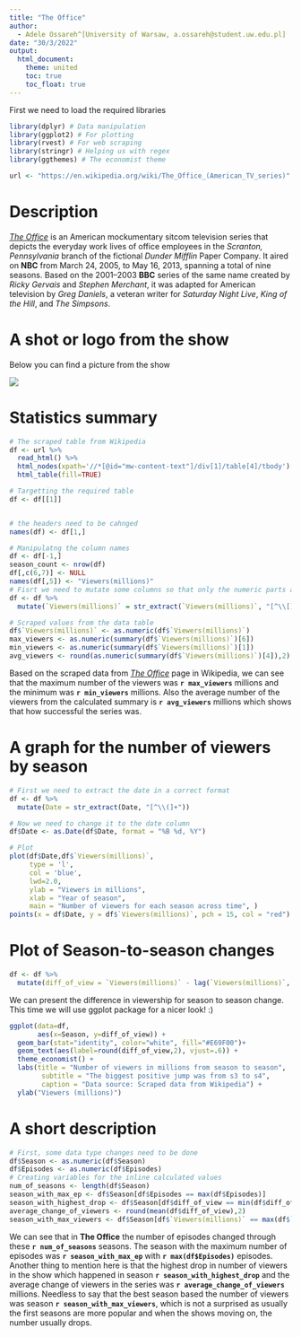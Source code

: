 ```yaml
---
title: "The Office"
author: 
  - Adele Ossareh^[University of Warsaw, a.ossareh@student.uw.edu.pl]
date: "30/3/2022"
output: 
  html_document:
    theme: united
    toc: true
    toc_float: true
---
```

First we need to load the required libraries
```r
library(dplyr) # Data manipulation
library(ggplot2) # For plotting
library(rvest) # For web scraping
library(stringr) # Helping us with regex
library(ggthemes) # The economist theme
```

```r
url <- "https://en.wikipedia.org/wiki/The_Office_(American_TV_series)"
```

# Description 
[*The Office*](url) is an American mockumentary sitcom television series that depicts the everyday work lives of office employees in the *Scranton, Pennsylvania* branch of the fictional *Dunder Mifflin* Paper Company. It aired on **NBC** from March 24, 2005, to May 16, 2013, spanning a total of nine seasons. Based on the 2001–2003 **BBC** series of the same name created by *Ricky Gervais* and *Stephen Merchant*, it was adapted for American television by *Greg Daniels*, a veteran writer for *Saturday Night Live*, *King of the Hill*, and *The Simpsons*. 


# A shot or logo from the show
Below you can find a picture from the show

<img src=https://www.denofgeek.com/wp-content/uploads/2020/03/the-office-nbc.png?resize=768%2C432>

# Statistics summary
```r
# The scraped table from Wikipedia
df <- url %>%
  read_html() %>% 
  html_nodes(xpath='//*[@id="mw-content-text"]/div[1]/table[4]/tbody') %>% 
  html_table(fill=TRUE)

# Targetting the required table
df <- df[[1]]


# the headers need to be cahnged
names(df) <- df[1,]

# Manipulatng the column names
df <- df[-1,] 
season_count <- nrow(df)
df[,c(6,7)] <- NULL
names(df[,5]) <- "Viewers(millions)"
# Fisrt we need to mutate some columns so that only the numeric parts are selected
df <- df %>%
  mutate(`Viewers(millions)` = str_extract(`Viewers(millions)`, "[^\\[]+"))

# Scraped values from the data table
df$`Viewers(millions)` <- as.numeric(df$`Viewers(millions)`)
max_viewers <- as.numeric(summary(df$`Viewers(millions)`)[6])
min_viewers <- as.numeric(summary(df$`Viewers(millions)`)[1])
avg_viewers <- round(as.numeric(summary(df$`Viewers(millions)`)[4]),2)
```

Based on the scraped data from [*The Office*](url) page in Wikipedia, we can see that the maximum number of the viewers was **`r max_viewers`** millions and the minimum was **`r min_viewers`** millions. Also the average number of the viewers from the calculated summary is **`r avg_viewers`** millions which shows that how successful the series was.

# A graph for the number of viewers by season
```r
# First we need to extract the date in a correct format
df <- df %>%
  mutate(Date = str_extract(Date, "[^\\(]+")) 

# Now we need to change it to the date column
df$Date <- as.Date(df$Date, format = "%B %d, %Y")

# Plot
plot(df$Date,df$`Viewers(millions)`,
     type = 'l',
     col = 'blue', 
     lwd=2.0,
     ylab = "Viewers in millions", 
     xlab = "Year of season",
     main = "Number of viewers for each season across time", )
points(x = df$Date, y = df$`Viewers(millions)`, pch = 15, col = "red")
```


# Plot of Season-to-season changes
```r
df <- df %>%
  mutate(diff_of_view = `Viewers(millions)` - lag(`Viewers(millions)`, default = first(`Viewers(millions)`)))
```

We can present the difference in viewership for season to season change. This time we will use ggplot package for a nicer look! :)

```r
ggplot(data=df, 
       aes(x=Season, y=diff_of_view)) +
  geom_bar(stat="identity", color="white", fill="#E69F00")+
  geom_text(aes(label=round(diff_of_view,2), vjust=.6)) +
  theme_economist() +
  labs(title = "Number of viewers in millions from season to season",
        subtitle = "The biggest positive jump was from s3 to s4",
        caption = "Data source: Scraped data from Wikipedia") + 
  ylab("Viewers (millions)")
```

# A short description

```r
# First, some data type changes need to be done
df$Season <- as.numeric(df$Season)
df$Episodes <- as.numeric(df$Episodes)
# Creating variables for the inline calculated values
num_of_seasons <- length(df$Season)
season_with_max_ep <- df$Season[df$Episodes == max(df$Episodes)]
season_with_highest_drop <- df$Season[df$diff_of_view == min(df$diff_of_view)]
average_change_of_viewers <- round(mean(df$diff_of_view),2)
season_with_max_viewers <- df$Season[df$`Viewers(millions)` == max(df$`Viewers(millions)`)]
```

We can see that in **The Office** the number of episodes changed through these **`r num_of_seasons`** seasons. The season with the maximum number of episodes was  **`r season_with_max_ep`** with **`r max(df$Episodes)`** episodes. Another thing to mention here is that the highest drop in number of viewers in the show which happened in season **`r season_with_highest_drop`** and the average change of viewers in the series was **`r average_change_of_viewers`** millions. Needless to say that the best season based the number of viewers was season **`r season_with_max_viewers`**, which is not a surprised as usually the first seasons are more popular and when the shows moving on, the number usually drops. 